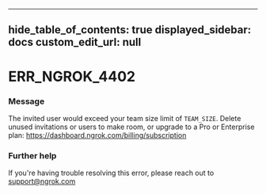 
---
hide_table_of_contents: true
displayed_sidebar: docs
custom_edit_url: null
---


# ERR_NGROK_4402

### Message
The invited user would exceed your team size limit of `TEAM_SIZE`. Delete unused invitations or users to make room, or upgrade to a Pro or Enterprise plan: https://dashboard.ngrok.com/billing/subscription

### Further help
If you're having trouble resolving this error, please reach out to [support@ngrok.com](mailto:support@ngrok.com?subject=Help%20with%20ERR_NGROK_4402)


<ErrorDetails error='err_ngrok_4402' />
